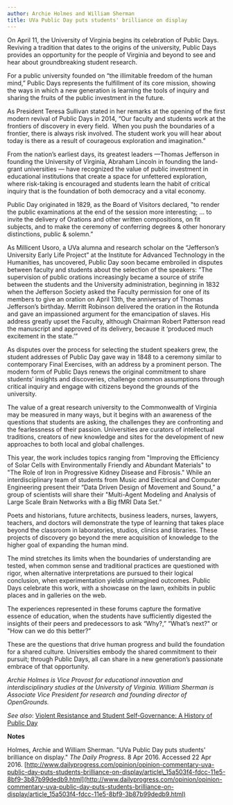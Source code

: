 ```yaml
---
author: Archie Holmes and William Sherman
title: UVa Public Day puts students' brilliance on display
---
```

On April 11, the University of Virginia begins its celebration of Public Days. Reviving a tradition that dates to the origins of the university, Public Days provides an opportunity for the people of Virginia and beyond to see and hear about groundbreaking student research.

For a public university founded on “the illimitable freedom of the human mind,” Public Days represents the fulfillment of its core mission, showing the ways in which a new generation is learning the tools of inquiry and sharing the fruits of the public investment in the future. 

As President Teresa Sullivan stated in her remarks at the opening of the first modern revival of Public Days in 2014, “Our faculty and students work at the frontiers of discovery in every field.  When you push the boundaries of a frontier, there is always risk involved. The student work you will hear about today is there as a result of courageous exploration and imagination.” 

From the nation’s earliest days, its greatest leaders —Thomas Jefferson in founding the University of Virginia, Abraham Lincoln in founding the land-grant universities — have recognized the value of public investment in educational institutions that create a space for unfettered exploration, where risk-taking is encouraged and students learn the habit of critical inquiry that is the foundation of both democracy and a vital economy.

Public Day originated in 1829, as the Board of Visitors declared, "to render the public examinations at the end of the session more interesting; … to invite the delivery of Orations and other written compositions, on fit subjects, and to make the ceremony of conferring degrees & other honorary distinctions, public & solemn.” 

As Millicent Usoro, a UVa alumna and research scholar on the “Jefferson’s University Early Life Project” at the Institute for Advanced Technology in the Humanities, has uncovered, Public Day soon became embroiled in disputes between faculty and students about the selection of the speakers: "The supervision of public orations increasingly became a source of strife between the students and the University administration, beginning in 1832 when the Jefferson Society asked the Faculty permission for one of its members to give an oration on April 13th, the anniversary of Thomas Jefferson’s birthday. Merritt Robinson delivered the oration in the Rotunda and gave an impassioned argument for the emancipation of slaves. His address greatly upset the Faculty, although Chairman Robert Patterson read the manuscript and approved of its delivery, because it ‘produced much excitement in the state.’”

As disputes over the process for selecting the student speakers grew, the student addresses of Public Day gave way in 1848 to a ceremony similar to contemporary Final Exercises, with an address by a prominent person. The modern form of Public Days renews the original commitment to share students’ insights and discoveries, challenge common assumptions through critical inquiry and engage with citizens beyond the grounds of the university.

The value of a great research university to the Commonwealth of Virginia may be measured in many ways, but it begins with an awareness of the questions that students are asking, the challenges they are confronting and the fearlessness of their passion. Universities are curators of intellectual traditions, creators of new knowledge and sites for the development of new approaches to both local and global challenges. 

This year, the work includes topics ranging from "Improving the Efficiency of Solar Cells with Environmentally Friendly and Abundant Materials" to "The Role of Iron in Progressive Kidney Disease and Fibrosis." While an interdisciplinary team of students from Music and Electrical and Computer Engineering present their “Data Driven Design of Movement and Sound,” a group of scientists will share their "Multi-Agent Modeling and Analysis of Large Scale Brain Networks with a Big fMRI Data Set.”

Poets and historians, future architects, business leaders, nurses, lawyers, teachers, and doctors will demonstrate the type of learning that takes place beyond the classroom in laboratories, studios, clinics and libraries. These projects of discovery go beyond the mere acquisition of knowledge to the higher goal of expanding the human mind.

The mind stretches its limits when the boundaries of understanding are tested, when common sense and traditional practices are questioned with rigor, when alternative interpretations are pursued to their logical conclusion, when experimentation yields unimagined outcomes. Public Days celebrate this work, with a showcase on the lawn, exhibits in public places and in galleries on the web.

The experiences represented in these forums capture the formative essence of education, when the students have sufficiently digested the insights of their peers and predecessors to ask “Why?,” “What’s next?" or "How can we do this better?”

These are the questions that drive human progress and build the foundation for a shared culture. Universities embody the shared commitment to their pursuit; through Public Days, all can share in a new generation’s passionate embrace of that opportunity.

_Archie Holmes is Vice Provost for educational innovation and interdisciplinary studies at the University of Virginia. William Sherman is Associate Vice President for research and founding director of OpenGrounds._

_See also_: [Violent Resistance and Student Self-Governance: A History of Public Day](http://juel.iath.virginia.edu/node/534) 

**Notes**

Holmes, Archie and William Sherman. "UVa Public Day puts students' brilliance on display." _The Daily Progress._ 8 Apr 2016. Accessed 22 Apr 2016. [http://www.dailyprogress.com/opinion/opinion-commentary-uva-public-day-puts-students-brilliance-on-display/article\_15a503f4-fdcc-11e5-8bf9-3b87b99dedb9.html](http://www.dailyprogress.com/opinion/opinion-commentary-uva-public-day-puts-students-brilliance-on-display/article_15a503f4-fdcc-11e5-8bf9-3b87b99dedb9.html)